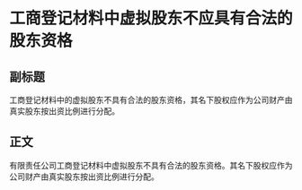 # 工商登记材料中虚拟股东不应具有合法的股东资格
## 副标题
工商登记材料中的虚拟股东不具有合法的股东资格，其名下股权应作为公司财产由真实股东按出资比例进行分配。
## 正文
有限责任公司工商登记材料中虚拟股东不具有合法的股东资格。其名下股权应作为公司财产由真实股东按出资比例进行分配。